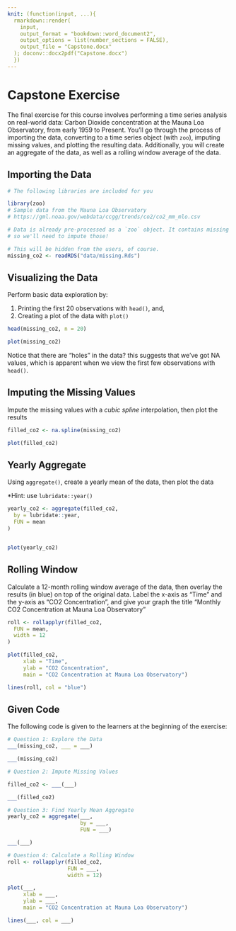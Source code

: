 ```yaml
---
knit: (function(input, ...){
  rmarkdown::render(
    input,
    output_format = "bookdown::word_document2",
    output_options = list(number_sections = FALSE),
    output_file = "Capstone.docx"
  ); doconv::docx2pdf("Capstone.docx")
  })
---
```


# Capstone Exercise

The final exercise for this course involves performing a time series analysis on real-world data: Carbon Dioxide concentration at the Mauna Loa Observatory, from early 1959 to Present. You'll go through the process of importing the data, converting to a time series object (with `zoo`), imputing missing values, and plotting the resulting data. Additionally, you will create an aggregate of the data, as well as a rolling window average of the data. 

## Importing the Data

```r
# The following libraries are included for you

library(zoo)
# Sample data from the Mauna Loa Observatory
# https://gml.noaa.gov/webdata/ccgg/trends/co2/co2_mm_mlo.csv

# Data is already pre-processed as a `zoo` object. It contains missing values,
# so we'll need to impute those!

# This will be hidden from the users, of course.
missing_co2 <- readRDS("data/missing.Rds")
```

\newpage

## Visualizing the Data

Perform basic data exploration by:

  1. Printing the first 20 observations with `head()`, and,
  2. Creating a plot of the data with `plot()`
  
```r
head(missing_co2, n = 20)
```

```r
plot(missing_co2)
```

Notice that there are "holes" in the data? this suggests that we've got NA values, which is apparent when we view the first few observations with `head()`.

\newpage

## Imputing the Missing Values

Impute the missing values with a *cubic spline* interpolation, then plot the results

```r
filled_co2 <- na.spline(missing_co2)
```

```r
plot(filled_co2)
```

\newpage

## Yearly Aggregate

Using `aggregate()`, create a yearly mean of the data, then plot the data

*Hint: use `lubridate::year()`

```r
yearly_co2 <- aggregate(filled_co2,
  by = lubridate::year,
  FUN = mean
)


plot(yearly_co2)
```

\newpage

## Rolling Window

Calculate a 12-month rolling window average of the data, then overlay the results (in blue) on top of the original data. Label the x-axis as "Time" and the y-axis as "CO2 Concentration", and give your graph the title "Monthly CO2 Concentration at Mauna Loa Observatory"

```r
roll <- rollapplyr(filled_co2,
  FUN = mean,
  width = 12
)

plot(filled_co2,
     xlab = "Time",
     ylab = "CO2 Concentration",
     main = "CO2 Concentration at Mauna Loa Observatory")

lines(roll, col = "blue")

```

\newpage

## Given Code

The following code is given to the learners at the beginning of the exercise:

```r

# Question 1: Explore the Data
___(missing_co2, ___ = ___)

___(missing_co2)

```

```r
# Question 2: Impute Missing Values

filled_co2 <- ___(___)

___(filled_co2)
```

```r
# Question 3: Find Yearly Mean Aggregate
yearly_co2 = aggregate(___,
                       by = ___,
                       FUN = ___)

___(___)
```

```r
# Question 4: Calculate a Rolling Window
roll <- rollapplyr(filled_co2,
                   FUN = ___,
                   width = 12)

plot(___,
     xlab = ___,
     ylab = ___,
     main = "CO2 Concentration at Mauna Loa Observatory")

lines(___, col = ___)

```

